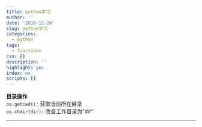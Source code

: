 ```yaml
---
title: python学习
author: ''
date: '2018-12-26'
slug: python学习
categories:
  - python
tags:
  - functions
css: []
description: ''
highlight: yes
index: no
scripts: []
---
```


**目录操作**   
`os.getcwd():` 获取当前所在目录    
`os.chdir(dir):` 改变工作目录为"dir"    

****


